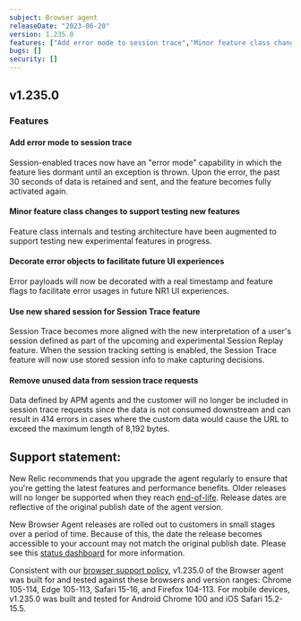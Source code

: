 ```yaml
---
subject: Browser agent
releaseDate: "2023-06-20"
version: 1.235.0
features: ["Add error mode to session trace","Minor feature class changes to support testing new features","Decorate error objects to facilitate future UI experiences","Use new shared session for Session Trace feature","Remove unused data from session trace requests"]
bugs: []
security: []
---
```


## v1.235.0

### Features

#### Add error mode to session trace
Session-enabled traces now have an "error mode" capability in which the feature lies dormant until an exception is thrown. Upon the error, the past 30 seconds of data is retained and sent, and the feature becomes fully activated again.

#### Minor feature class changes to support testing new features
Feature class internals and testing architecture have been augmented to support testing new experimental features in progress.

#### Decorate error objects to facilitate future UI experiences
Error payloads will now be decorated with a real timestamp and feature flags to facilitate error usages in future NR1 UI experiences.

#### Use new shared session for Session Trace feature
Session Trace becomes more aligned with the new interpretation of a user's session defined as part of the upcoming and experimental Session Replay feature. When the session tracking setting is enabled, the Session Trace feature will now use stored session info to make capturing decisions.

#### Remove unused data from session trace requests
Data defined by APM agents and the customer will no longer be included in session trace requests since the data is not consumed downstream and can result in 414 errors in cases where the custom data would cause the URL to exceed the maximum length of 8,192 bytes.

## Support statement:

New Relic recommends that you upgrade the agent regularly to ensure that you're getting the latest features and performance benefits. Older releases will no longer be supported when they reach [end-of-life](https://docs.newrelic.com/docs/browser/browser-monitoring/getting-started/browser-agent-eol-policy/). Release dates are reflective of the original publish date of the agent version.

New Browser Agent releases are rolled out to customers in small stages over a period of time. Because of this, the date the release becomes accessible to your account may not match the original publish date. Please see this [status dashboard](https://newrelic.github.io/newrelic-browser-agent-release/) for more information.

Consistent with our [browser support policy](https://docs.newrelic.com/docs/browser/new-relic-browser/getting-started/compatibility-requirements-browser-monitoring/#browser-types), v1.235.0 of the Browser agent was built for and tested against these browsers and version ranges: Chrome 105-114, Edge 105-113, Safari 15-16, and Firefox 104-113. For mobile devices, v1.235.0 was built and tested for Android Chrome 100 and iOS Safari 15.2-15.5.